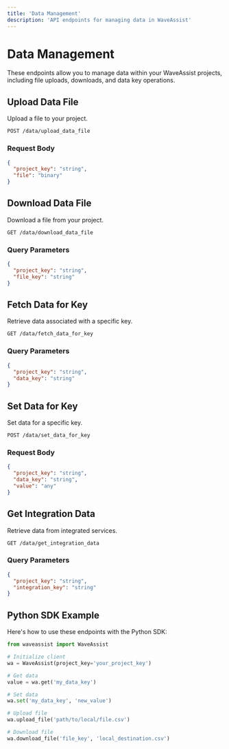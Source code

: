 ```yaml
---
title: 'Data Management'
description: 'API endpoints for managing data in WaveAssist'
---
```


# Data Management

These endpoints allow you to manage data within your WaveAssist projects, including file uploads, downloads, and data key operations.

## Upload Data File

Upload a file to your project.

```endpoint
POST /data/upload_data_file
```

### Request Body
```json
{
  "project_key": "string",
  "file": "binary"
}
```

## Download Data File

Download a file from your project.

```endpoint
GET /data/download_data_file
```

### Query Parameters
```json
{
  "project_key": "string",
  "file_key": "string"
}
```

## Fetch Data for Key

Retrieve data associated with a specific key.

```endpoint
GET /data/fetch_data_for_key
```

### Query Parameters
```json
{
  "project_key": "string",
  "data_key": "string"
}
```

## Set Data for Key

Set data for a specific key.

```endpoint
POST /data/set_data_for_key
```

### Request Body
```json
{
  "project_key": "string",
  "data_key": "string",
  "value": "any"
}
```

## Get Integration Data

Retrieve data from integrated services.

```endpoint
GET /data/get_integration_data
```

### Query Parameters
```json
{
  "project_key": "string",
  "integration_key": "string"
}
```

## Python SDK Example

Here's how to use these endpoints with the Python SDK:

```python
from waveassist import WaveAssist

# Initialize client
wa = WaveAssist(project_key='your_project_key')

# Get data
value = wa.get('my_data_key')

# Set data
wa.set('my_data_key', 'new_value')

# Upload file
wa.upload_file('path/to/local/file.csv')

# Download file
wa.download_file('file_key', 'local_destination.csv')
```
